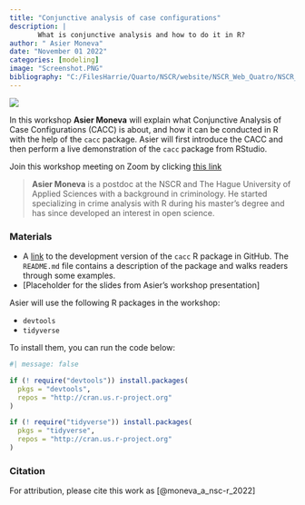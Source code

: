 ```yaml
---
title: "Conjunctive analysis of case configurations"
description: |
       What is conjunctive analysis and how to do it in R?
author: " Asier Moneva"
date: "November 01 2022"
categories: [modeling]
image: "Screenshot.PNG"
bibliography: "C:/FilesHarrie/Quarto/NSCR/website/NSCR_Web_Quatro/NSCR_Blog_Quarto/references/references.bib"
---
```


![](Screenshot.PNG)

In this workshop **Asier Moneva** will explain what Conjunctive Analysis of Case Configurations (CACC) is about, and how it can be conducted in R with the help of the `cacc` package. Asier will first introduce the CACC and then perform a live demonstration of the `cacc` package from RStudio.

Join this workshop meeting on Zoom by clicking [this link](https://us02web.zoom.us/j/81620041716?pwd=cjFCbG9TVHc0NTUrcmxmend5WHdCQT09)

> **Asier Moneva** is a postdoc at the NSCR and The Hague University of Applied Sciences with a background in criminology. He started specializing in crime analysis with R during his master's degree and has since developed an interest in open science.

### Materials

-   A [link](https://github.com/amoneva/cacc) to the development version of the `cacc` R package in GitHub. The `README.md` file contains a description of the package and walks readers through some examples.
-   \[Placeholder for the slides from Asier's workshop presentation\]

Asier will use the following R packages in the workshop:

-   `devtools`
-   `tidyverse`

To install them, you can run the code below:

```r
#| message: false

if (! require("devtools")) install.packages(
  pkgs = "devtools",
  repos = "http://cran.us.r-project.org"
)

if (! require("tidyverse")) install.packages(
  pkgs = "tidyverse",
  repos = "http://cran.us.r-project.org"
)
```

### Citation

For attribution, please cite this work as [@moneva_a_nsc-r_2022]
